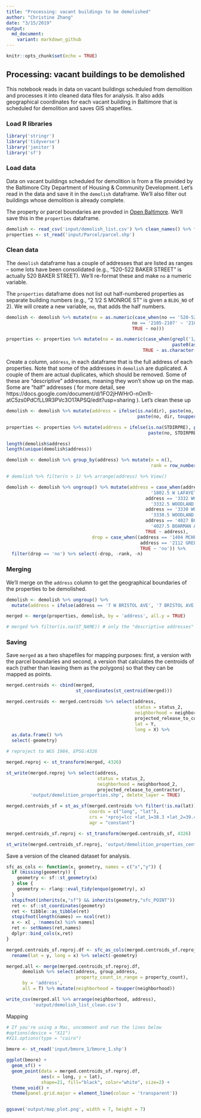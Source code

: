 ```yaml
---
title: "Processing: vacant buildings to be demolished"
author: "Christine Zhang"
date: "3/15/2019"
output:   
  md_document:
    variant: markdown_github
---
```


```r
knitr::opts_chunk$set(echo = TRUE)
```

## Processing: vacant buildings to be demolished

This notebook reads in data on vacant buildings scheduled from demolition and processes it into cleaned data files for analysis. It also adds geographical coordinates for each vacant building in Baltimore that is scheduled for demolition and saves GIS shapefiles.

### Load R libraries

```r
library('stringr')
library('tidyverse')
library('janitor')
library('sf')
```

### Load data

Data on vacant buildings scheduled for demolition is from a file provided by the Baltimore City Department of Housing & Community Development. Let's read in the data and save it in the `demolish` dataframe. We'll also filter out buildings whose demolition is already complete.

The property or parcel boundaries are provded in [Open Baltimore](https://data.baltimorecity.gov/Geographic/Parcels-Shape/jk3c-vrfy). We'll save this in the `properties` dataframe.

```r
demolish <- read_csv('input/demolish_list.csv') %>% clean_names() %>% filter(status_2 != 'Completed')
properties <- st_read('input/Parcel/parcel.shp')
```

### Clean data

The `demolish` dataframe has a couple of addresses that are listed as ranges -- some lots have been consolidated (e.g., "520-522 BAKER STREET" is actually 520 BAKER STREET). We'll re-format these and make `no` a numeric variable.

The `properties` dataframe does not list out half-numbered properties as separate building numbers (e.g., "2 1/2 S MONROE ST" is given a `BLDG_NO` of 2). We will create a new variable, `no`, that adds the half numbers. 

```r
demolish <- demolish %>% mutate(no = as.numeric(case_when(no == '520-522' ~ '520',
                                               no == '2105-2107' ~ '2105',
                                               TRUE ~ no)))

properties <- properties %>% mutate(no = as.numeric(case_when(grepl('1/2', FULLADDR) ~ 
                                                              paste0(as.character(BLDG_NO), '.5'),
                                                   TRUE ~ as.character(BLDG_NO))))
```

Create a column, `address`, in each dataframe that is the full address of each properties. Note that some of the addresses in `demolish` are duplicated. A couple of them are actual duplicates, which should be removed. Some of these are "descriptive" addresses, meaning they won't show up on the map. Some are "half" addresses ( for more detail, see https://docs.google.com/document/d/1FO2jHWHrO-nOm1I-atC5zs0PdCfLL9R3PVc3O17APSQ/edit?usp=sharing ). Let's clean these up

```r
demolish <- demolish %>% mutate(address = ifelse(is.na(dir), paste(no, toupper(street), toupper(suff)),
                                                 paste(no, dir, toupper(street), toupper(suff))))

properties <- properties %>% mutate(address = ifelse(is.na(STDIRPRE), paste(no, ST_NAME, ST_TYPE),
                                                     paste(no, STDIRPRE, ST_NAME, ST_TYPE)))

length(demolish$address)
length(unique(demolish$address))

demolish <- demolish %>% group_by(address) %>% mutate(n = n(), 
                                                      rank = row_number())

# demolish %>% filter(n > 1) %>% arrange(address) %>% View()

demolish <- demolish %>% ungroup() %>% mutate(address = case_when(address == '1802 W LAFAYETTE AVE' & rank == 2 ~ 
                                                      '1802.5 W LAFAYETTE AVE',
                                                    address == '3332 WOODLAND AVE' & rank == 2 ~ 
                                                      '3332.5 WOODLAND AVE',
                                                    address == '3330 WOODLAND AVE' ~ 
                                                      '3330.5 WOODLAND AVE', 
                                                    address == '4027 BOARMAN AVE' & rank == 2 ~ 
                                                      '4027.5 BOARMAN AVE',
                                                    TRUE ~ address),
                                drop = case_when((address == '1404 MCHENRY ST' | 
                                                  address == '2112 GREENMOUNT AVE') & rank == 2 ~ 'yes',
                                                  TRUE ~ 'no')) %>%
  filter(drop == 'no') %>% select(-drop, -rank, -n)
```

### Merging

We'll merge on the `address` column to get the geographical boundaries of the properties to be demolished.

```r
demolish <- demolish %>% ungroup() %>% 
  mutate(address = ifelse(address == '7 W BRISTOL AVE', '7 BRISTOL AVE', address)) # BRISTOL AVE not labeled with "W" in properties dataframe

merged <- merge(properties, demolish, by = 'address', all.y = TRUE)

# merged %>% filter(is.na(ST_NAME)) # only the "descriptive addresses" don't merge
```

### Saving

Save `merged` as a two shapefiles for mapping purposes: first, a version with the parcel boundaries and second, a version that calculates the centroids of each (rather than leaving them as the polygons) so that they can be mapped as points.

```r

merged.centroids <- cbind(merged, 
                          st_coordinates(st_centroid(merged))) 

merged.centroids <- merged.centroids %>% select(address, 
                                                status = status_2, 
                                                neighborhood = neighborhood_2, 
                                                projected_release_to_contractor, 
                                                lat = Y, 
                                                long = X) %>% 
  as.data.frame() %>% 
  select(-geometry)

# reproject to WGS 1984, EPSG:4326

merged.reproj <- st_transform(merged, 4326)

st_write(merged.reproj %>% select(address, 
                                  status = status_2, 
                                  neighborhood = neighborhood_2,
                                  projected_release_to_contractor), 
         'output/demolition_properties.shp', delete_layer = TRUE)

merged.centroids_sf = st_as_sf(merged.centroids %>% filter(!is.na(lat)), 
                               coords = c("long", "lat"), 
                               crs = '+proj=lcc +lat_1=38.3 +lat_2=39.45 +lat_0=37.66666666666666 +lon_0=-77 +x_0=399999.9999999999 +y_0=0 +datum=NAD83 +units=us-ft +no_defs', 
                               agr = "constant")

merged.centroids_sf.reproj <- st_transform(merged.centroids_sf, 4326)

st_write(merged.centroids_sf.reproj, 'output/demolition_properties_centroids.shp', delete_layer = TRUE)
```

Save a version of the cleaned dataset for analysis.

```r

sfc_as_cols <- function(x, geometry, names = c("x","y")) {
  if (missing(geometry)) {
    geometry <- sf::st_geometry(x)
  } else {
    geometry <- rlang::eval_tidy(enquo(geometry), x)
  }
  stopifnot(inherits(x,"sf") && inherits(geometry,"sfc_POINT"))
  ret <- sf::st_coordinates(geometry)
  ret <- tibble::as_tibble(ret)
  stopifnot(length(names) == ncol(ret))
  x <- x[ , !names(x) %in% names]
  ret <- setNames(ret,names)
  dplyr::bind_cols(x,ret)
}

merged.centroids_sf.reproj.df <- sfc_as_cols(merged.centroids_sf.reproj, st_centroid(geometry)) %>% as.data.frame() %>%
  rename(lat = y, long = x) %>% select(-geometry)

merged.all <- merge(merged.centroids_sf.reproj.df, 
      demolish %>% select(address, group_address, 
                          property_count_in_range = property_count),
      by = 'address', 
      all = T) %>% mutate(neighborhood = toupper(neighborhood))

write_csv(merged.all %>% arrange(neighborhood, address), 
          'output/demolish_list_clean.csv')
```

Mapping

```r
# If you're using a Mac, uncomment and run the lines below
#options(device = "X11")
#X11.options(type = "cairo")

bmore <- st_read('input/bmore_1/bmore_1.shp')

ggplot(bmore) +
  geom_sf() +
  geom_point(data = merged.centroids_sf.reproj.df,
             aes(x = long, y = lat),
             shape=21, fill="black", color="white", size=2) +
  theme_void() +
  theme(panel.grid.major = element_line(colour = 'transparent'))


ggsave('output/map_plot.png', width = 7, height = 7)
```
